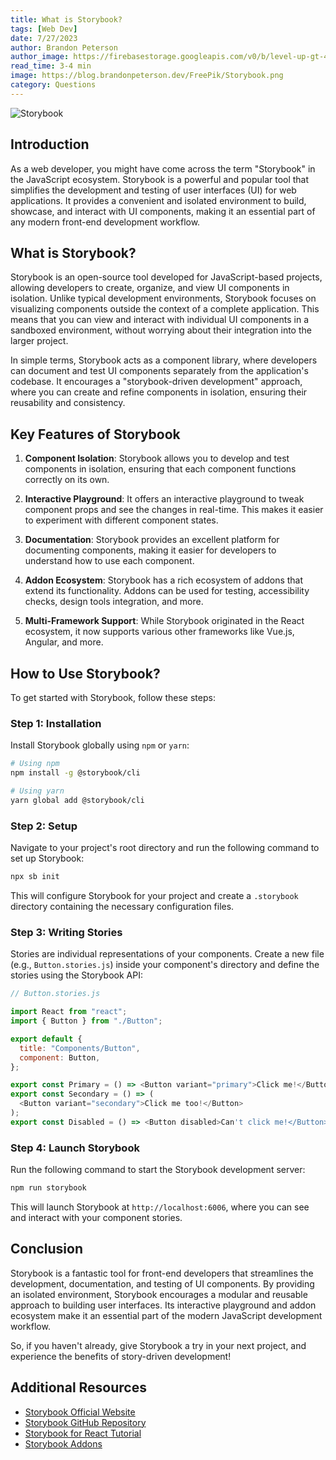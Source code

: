 ```yaml
---
title: What is Storybook?
tags: [Web Dev]
date: 7/27/2023
author: Brandon Peterson
author_image: https://firebasestorage.googleapis.com/v0/b/level-up-gt-479b6.appspot.com/o/Brandon.webp?alt=media&token=f7cd367f-40c0-4237-87f2-b8ec11dcf411
read_time: 3-4 min
image: https://blog.brandonpeterson.dev/FreePik/Storybook.png
category: Questions
---
```


![Storybook](https://blog.brandonpeterson.dev/FreePik/Storybook.png)

## Introduction

As a web developer, you might have come across the term "Storybook" in the JavaScript ecosystem. Storybook is a powerful and popular tool that simplifies the development and testing of user interfaces (UI) for web applications. It provides a convenient and isolated environment to build, showcase, and interact with UI components, making it an essential part of any modern front-end development workflow.

## What is Storybook?

Storybook is an open-source tool developed for JavaScript-based projects, allowing developers to create, organize, and view UI components in isolation. Unlike typical development environments, Storybook focuses on visualizing components outside the context of a complete application. This means that you can view and interact with individual UI components in a sandboxed environment, without worrying about their integration into the larger project.

In simple terms, Storybook acts as a component library, where developers can document and test UI components separately from the application's codebase. It encourages a "storybook-driven development" approach, where you can create and refine components in isolation, ensuring their reusability and consistency.

## Key Features of Storybook

1. **Component Isolation**: Storybook allows you to develop and test components in isolation, ensuring that each component functions correctly on its own.

2. **Interactive Playground**: It offers an interactive playground to tweak component props and see the changes in real-time. This makes it easier to experiment with different component states.

3. **Documentation**: Storybook provides an excellent platform for documenting components, making it easier for developers to understand how to use each component.

4. **Addon Ecosystem**: Storybook has a rich ecosystem of addons that extend its functionality. Addons can be used for testing, accessibility checks, design tools integration, and more.

5. **Multi-Framework Support**: While Storybook originated in the React ecosystem, it now supports various other frameworks like Vue.js, Angular, and more.

## How to Use Storybook?

To get started with Storybook, follow these steps:

### Step 1: Installation

Install Storybook globally using `npm` or `yarn`:

```bash
# Using npm
npm install -g @storybook/cli

# Using yarn
yarn global add @storybook/cli
```

### Step 2: Setup

Navigate to your project's root directory and run the following command to set up Storybook:

```bash
npx sb init
```

This will configure Storybook for your project and create a `.storybook` directory containing the necessary configuration files.

### Step 3: Writing Stories

Stories are individual representations of your components. Create a new file (e.g., `Button.stories.js`) inside your component's directory and define the stories using the Storybook API:

```javascript
// Button.stories.js

import React from "react";
import { Button } from "./Button";

export default {
  title: "Components/Button",
  component: Button,
};

export const Primary = () => <Button variant="primary">Click me!</Button>;
export const Secondary = () => (
  <Button variant="secondary">Click me too!</Button>
);
export const Disabled = () => <Button disabled>Can't click me!</Button>;
```

### Step 4: Launch Storybook

Run the following command to start the Storybook development server:

```bash
npm run storybook
```

This will launch Storybook at `http://localhost:6006`, where you can see and interact with your component stories.

## Conclusion

Storybook is a fantastic tool for front-end developers that streamlines the development, documentation, and testing of UI components. By providing an isolated environment, Storybook encourages a modular and reusable approach to building user interfaces. Its interactive playground and addon ecosystem make it an essential part of the modern JavaScript development workflow.

So, if you haven't already, give Storybook a try in your next project, and experience the benefits of story-driven development!

## Additional Resources

- [Storybook Official Website](https://storybook.js.org/)
- [Storybook GitHub Repository](https://github.com/storybookjs/storybook)
- [Storybook for React Tutorial](https://www.learnstorybook.com/)
- [Storybook Addons](https://storybook.js.org/addons/)
